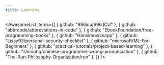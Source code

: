 ```yaml
---
title: Learning
---
```


<AwesomeList
  items={[
    { github: "996icu/996.ICU" },
    { github: "abbrcode/abbreviations-in-code" },
    { github: "EbookFoundation/free-programming-books" },
    { github: "Hansimov/csapp" },
    { github: "Lissy93/personal-security-checklist" },
    { github: "microsoft/ML-For-Beginners" },
    { github: "practical-tutorials/project-based-learning" },
    { github: "shimohq/chinese-programmer-wrong-pronunciation" },
    { github: "The-Run-Philosophy-Organization/run" },
  ]}
/>
